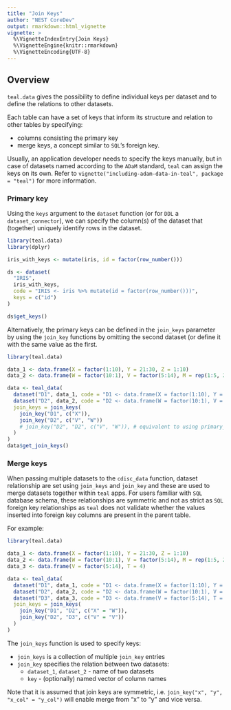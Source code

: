 ```yaml
---
title: "Join Keys"
author: "NEST CoreDev"
output: rmarkdown::html_vignette
vignette: >
  %\VignetteIndexEntry{Join Keys}
  %\VignetteEngine{knitr::rmarkdown}
  %\VignetteEncoding{UTF-8}
---
```


## Overview

`teal.data` gives the possibility to define individual keys per dataset and to define the relations to other datasets.

Each table can have a set of keys that inform its structure and relation to other tables by specifying:

- columns consisting the primary key
- merge keys, a concept similar to `SQL`'s foreign key.

Usually, an application developer needs to specify the keys manually, but in case of datasets named according to the `ADaM` standard, `teal` can assign the keys on its own. 
Refer to `vignette("including-adam-data-in-teal", package = "teal")` for more information.

### Primary key

Using the `keys` argument to the `dataset` function (or for `DDL` a `dataset_connector`), we can specify the column(s) of the dataset that (together) uniquely identify rows in the dataset. 

```r
library(teal.data)
library(dplyr)

iris_with_keys <- mutate(iris, id = factor(row_number()))

ds <- dataset(
  "IRIS",
  iris_with_keys,
  code = "IRIS <- iris %>% mutate(id = factor(row_number()))",
  keys = c("id")
)

ds$get_keys()
```

Alternatively, the primary keys can be defined in the `join_keys` parameter by using the `join_key` functions by omitting the second dataset (or define it with the same value as the first.

```r
library(teal.data)

data_1 <- data.frame(X = factor(1:10), Y = 21:30, Z = 1:10)
data_2 <- data.frame(W = factor(10:1), V = factor(5:14), M = rep(1:5, 2))

data <- teal_data(
  dataset("D1", data_1, code = "D1 <- data.frame(X = factor(1:10), Y = 21:30, Z = 1:10)"),
  dataset("D2", data_2, code = "D2 <- data.frame(W = factor(10:1), V = factor(5:14), M = rep(1:5, 2))"),
  join_keys = join_keys(
    join_key("D1", c("X")),
    join_key("D2", c("V", "W"))
    # join_key("D2", "D2", c("V", "W")), # equivalent to using primary_key
  )
)
data$get_join_keys()
```

### Merge keys

When passing multiple datasets to the `cdisc_data` function, dataset relationship are set using
`join_keys` and `join_key` and these are used to merge datasets together
within `teal` apps. For users familiar with `SQL` database schema, these relationships are symmetric and not as strict
as `SQL` foreign key relationships as `teal` does not validate whether the values inserted into foreign key
columns are present in the parent table.

For example:

```r
library(teal.data)

data_1 <- data.frame(X = factor(1:10), Y = 21:30, Z = 1:10)
data_2 <- data.frame(W = factor(10:1), V = factor(5:14), M = rep(1:5, 2))
data_3 <- data.frame(V = factor(5:14), T = 4)

data <- teal_data(
  dataset("D1", data_1, code = "D1 <- data.frame(X = factor(1:10), Y = 21:30, Z = 1:10)"),
  dataset("D2", data_2, code = "D2 <- data.frame(W = factor(10:1), V = factor(5:14), M = rep(1:5, 2))"),
  dataset("D3", data_3, code = "D3 <- data.frame(V = factor(5:14), T = 4)"),
  join_keys = join_keys(
    join_key("D1", "D2", c("X" = "W")),
    join_key("D2", "D3", c("V" = "V"))
  )
)
```

The `join_keys` function is used to specify keys:

- `join_keys` is a collection of multiple `join_key` entries
- `join_key` specifies the relation between two datasets:
  - `dataset_1`, `dataset_2` - name of two datasets
  - `key` - (optionally) named vector of column names

Note that it is assumed that join keys are symmetric, i.e. `join_key("x", "y", "x_col" = "y_col")` will enable merge
from "x" to "y" and vice versa.
